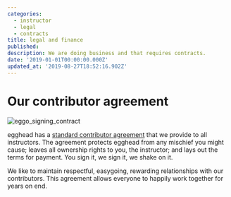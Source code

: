 ```yaml
---
categories:
  - instructor
  - legal
  - contracts
title: legal and finance
published:
description: We are doing business and that requires contracts.
date: '2019-01-01T00:00:00.000Z'
updated_at: '2019-08-27T18:52:16.902Z'
---
```


# Our contributor agreement

![eggo_signing_contract](./images/ch5_s1_signingcontract.png)

egghead has a [standard contributor agreement](https://docs.google.com/document/d/17jNT6R6SNb9OVYSnpTDqevMh80XZ8Gu3VeYoLZck0v4/edit) that we provide to all instructors. The agreement protects egghead from any mischief you might cause; leaves all ownership rights to you, the instructor; and lays out the terms for payment. You sign it, we sign it, we shake on it.

We like to maintain respectful, easygoing, rewarding relationships with our contributors. This agreement allows everyone to happily work together for years on end.
